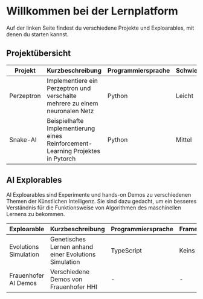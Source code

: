 # Willkommen bei der Lernplatform
 
Auf der linken Seite findest du verschiedene Projekte und Exploarables, mit denen du starten kannst.

## Projektübersicht

| Projekt    | Kurzbeschreibung                                                             | Programmiersprache | Schwierigkeitsgrad | Framework |
|------------|------------------------------------------------------------------------------|--------------------|--------------------|-----------|
| Perzeptron | Implementiere ein Perzeptron und verschalte mehrere zu einem neuronalen Netz | Python             | Leicht             | Keins     |
| Snake-AI | Beispielhafte Implementierung eines Reinforcement-Learning Projektes in Pytorch | Python | Mittel | Pytorch |


## AI Explorables

AI Exploarables sind Experimente und hands-on Demos zu verschiedenen Themen der Künstlichen Intelligenz. Sie sind dazu gedacht, um ein besseres Verständnis für die Funktionsweise von Algorithmen
des maschinellen Lernens zu bekommen.

| Exploarable    | Kurzbeschreibung                                                             | Programmiersprache | Framework |
|------------|------------------------------------------------------------------------------|--------------------|--------------------|
| Evolutions Simulation | Genetisches Lernen anhand einer Evolutions Simulation | TypeScript                  | Keins     |
| Frauenhofer AI Demos | Verschiedene Demos von Frauenhofer HHI | - |  -     |


